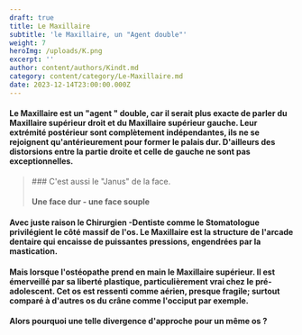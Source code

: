 ```yaml
---
draft: true
title: Le Maxillaire
subtitle: 'le Maxillaire, un "Agent double"'
weight: 7
heroImg: /uploads/K.png
excerpt: ''
author: content/authors/Kindt.md
category: content/category/Le-Maxillaire.md
date: 2023-12-14T23:00:00.000Z
---
```


#### Le Maxillaire est un "agent " double, car il serait plus exacte de parler du Maxillaire supérieur droit et du Maxillaire supérieur gauche. Leur extrémité postérieur sont complètement indépendantes, ils ne se rejoignent qu'antérieurement pour former le palais dur. D'ailleurs des distorsions entre la partie droite et celle de gauche ne sont pas exceptionnelles.

<Space height={20} />

<BlockQuote>
  ### C'est aussi le "Janus" de la face.

  #### Une face dur - une face souple
</BlockQuote>

<Space height={15} />

#### Avec juste raison le Chirurgien -Dentiste comme le Stomatologue privilégient le côté massif de l'os. Le Maxillaire est la structure de l'arcade dentaire qui encaisse de puissantes pressions, engendrées par la mastication.

<Space height={15} />

#### Mais lorsque l'ostéopathe prend en main le Maxillaire supérieur. Il est émerveillé par sa liberté plastique, particulièrement vrai chez le pré-adolescent. Cet os est ressenti comme aérien, presque fragile; surtout comparé à d'autres os du crâne comme l'occiput par exemple.

<Space height={15} />

#### Alors pourquoi une telle divergence d'approche pour un même os ?
